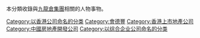 本分類收錄與[[九龍倉集團|九龍倉集團]]相關的人物事物。
{{Commonscat|The Wharf (Holdings)}}

[[Category:以香港公司命名的分类|Category:以香港公司命名的分类]]
[[Category:會德豐|Category:會德豐]]
[[Category:香港上市地產公司|Category:香港上市地產公司]]
[[Category:中國房地產開發公司|Category:中國房地產開發公司]]
[[Category:以综合企业公司命名的分类|Category:以综合企业公司命名的分类]]